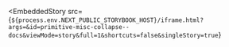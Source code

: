 
<EmbeddedStory
  src={`${process.env.NEXT_PUBLIC_STORYBOOK_HOST}/iframe.html?args=&id=primitive-misc-collapse--docs&viewMode=story&full=1&shortcuts=false&singleStory=true`}
></EmbeddedStory>